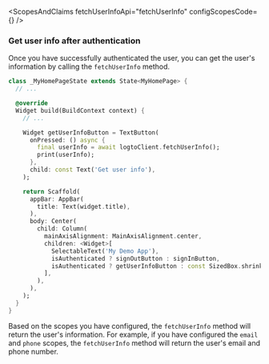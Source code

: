 
<ScopesAndClaims fetchUserInfoApi="fetchUserInfo" configScopesCode={<ScopesAndClaimsCode />} />

### Get user info after authentication

Once you have successfully authenticated the user, you can get the user's information by calling the `fetchUserInfo` method.

```dart
class _MyHomePageState extends State<MyHomePage> {
  // ...

  @override
  Widget build(BuildContext context) {
    // ...

    Widget getUserInfoButton = TextButton(
      onPressed: () async {
        final userInfo = await logtoClient.fetchUserInfo();
        print(userInfo);
      },
      child: const Text('Get user info'),
    );

    return Scaffold(
      appBar: AppBar(
        title: Text(widget.title),
      ),
      body: Center(
        child: Column(
          mainAxisAlignment: MainAxisAlignment.center,
          children: <Widget>[
            SelectableText('My Demo App'),
            isAuthenticated ? signOutButton : signInButton,
            isAuthenticated ? getUserInfoButton : const SizedBox.shrink(),
          ],
        ),
      ),
    );
  }
}

```

Based on the scopes you have configured, the `fetchUserInfo` method will return the user's information. For example, if you have configured the `email` and `phone` scopes, the `fetchUserInfo` method will return the user's email and phone number.

